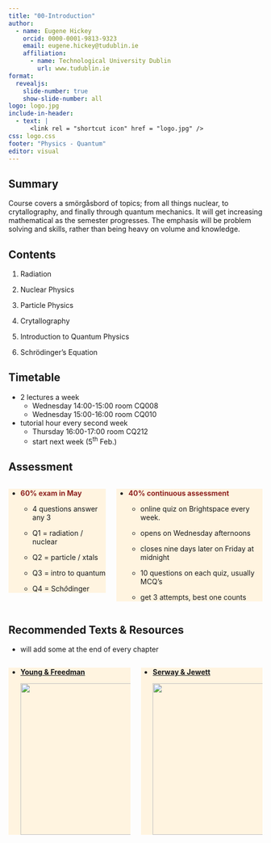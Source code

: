 ```yaml
---
title: "00-Introduction"
author:
  - name: Eugene Hickey
    orcid: 0000-0001-9813-9323
    email: eugene.hickey@tudublin.ie
    affiliation: 
      - name: Technological University Dublin
        url: www.tudublin.ie
format:
  revealjs:
    slide-number: true
    show-slide-number: all
logo: logo.jpg
include-in-header:
  - text: |
      <link rel = "shortcut icon" href = "logo.jpg" />
css: logo.css
footer: "Physics - Quantum"
editor: visual
---
```


## Summary

Course covers a smörgåsbord of topics; from all things nuclear, to crytallography, and finally through quantum mechanics. It will get increasing mathematical as the semester progresses. The emphasis will be problem solving and skills, rather than being heavy on volume and knowledge.

## Contents

1.  Radiation

2.  Nuclear Physics

3.  Particle Physics

4.  Crytallography

5.  Introduction to Quantum Physics

6.  Schrödinger's Equation

## Timetable

-   2 lectures a week
    -   Wednesday 14:00-15:00 room CQ008
    -   Wednesday 15:00-16:00 room CQ010
-   tutorial hour every second week
    -   Thursday 16:00-17:00 room CQ212
    -   start next week (5<sup>th</sup> Feb.)

## Assessment

::::::: columns
:::: {.column width="40%"}
::: {style="background-color: #fff4e0"}
-   [**60% exam in May**]{style="color:#8d2220;"}

    -   4 questions answer any 3

    -   Q1 = radiation / nuclear

    -   Q2 = particle / xtals

    -   Q3 = intro to quantum

    -   Q4 = Sch$\hat{o}$dinger
:::
::::

:::: {.column width="60%"}
::: {style="background-color: #fff4e0"}
-   [**40% continuous assessment**]{style="color:#8d2220;"}

    -   online quiz on Brightspace every week.

    -   opens on Wednesday afternoons

    -   closes nine days later on Friday at midnight

    -   10 questions on each quiz, usually MCQ's

    -   get 3 attempts, best one counts
:::
::::
:::::::

## Recommended Texts & Resources

-   will add some at the end of every chapter

::::::: columns
:::: {.column width="50%"}
::: {style="background-color: #fff4e0"}
-   [[**Young & Freedman**](https://ebookcentral.proquest.com/lib/tudublin/detail.action?docID=5853694){target="_blank"}]{style="color:#8d2220;"}

    ![](../../assets/university-physics.png){width="300"}
:::
::::

:::: {.column width="50%"}
::: {style="background-color: #fff4e0"}
-   [[**Serway & Jewett**](https://research-ebsco-com.tudublin.idm.oclc.org/c/sr37fs/search/details/lh37eixz3f?db=nlebk&db=nlabk){target="_blank"}]{style="color:#8d2220;"}

    ![](../../assets/serway-jewett.jpg){width="300"}
:::
::::
:::::::
